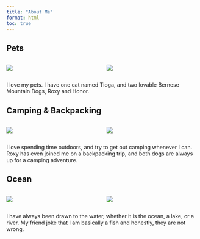 ```yaml
---
title: "About Me"
format: html
toc: true
---
```


## Pets

::::: columns
::: {.column width="50%"}
![](images/cat.jpg){fig-alt="Cat"}
:::

::: {.column width="50%"}
![](images/dogs.jpg){fig-alt="Bernese dogs"}
:::
:::::

I love my pets. I have one cat named Tioga, and two lovable Bernese Mountain Dogs, Roxy and Honor.

## Camping & Backpacking

::::: columns
::: {.column width="50%"}
![](images/camp.jpg){fig-alt="Campsite"}
:::

::: {.column width="50%"}
![](images/pack.jpg){fig-alt="Backpacking trail"}
:::
:::::

I love spending time outdoors, and try to get out camping whenever I can. Roxy has even joined me on a backpacking trip, and both dogs are always up for a camping adventure.

## Ocean

::::: columns
::: {.column width="50%" height="100%"}
![](images/fish.JPG){fig-alt="Fish underwater"}
:::

::: {.column width="50%" height="100%"}
![](images/shark.JPG){fig-alt="Shark swimming"}
:::
:::::

I have always been drawn to the water, whether it is the ocean, a lake, or a river. My friend joke that I am basically a fish and honestly, they are not wrong.
